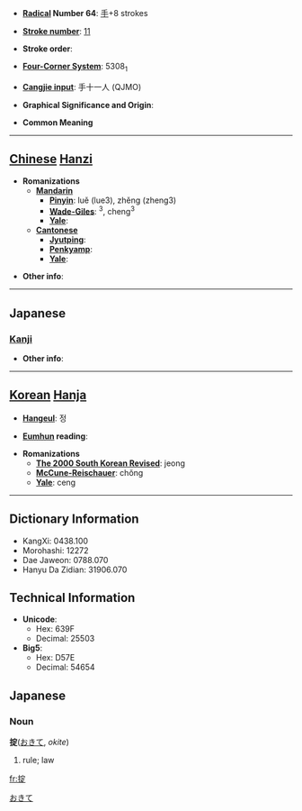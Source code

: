 * '''[[Wiktionary:Chinese radical index| Radical]] Number 64''': [[Wiktionary:Chinese radical index 手|手]]+8 strokes

* '''[[Wiktionary:Chinese total strokes index|Stroke number]]''': [[Wiktionary:Chinese total strokes index 11|11]]

* '''Stroke order''': 

* '''[[Wiktionary:Chinese four corner index|Four-Corner System]]''': 5308<sub>1</sub>

* '''[[Wiktionary:Chinese Cangjie index|Cangjie input]]''': 手十一人 (QJMO)

* '''Graphical Significance and Origin''': 

* '''Common Meaning'''

----

== [[Chinese]] [[Hanzi]] ==

* '''Romanizations'''
** '''[[Mandarin]]'''
*** '''[[Pinyin]]''': luě (lue3), zhěng (zheng3)
*** '''[[Wade-Giles]]''': <sup>3</sup>, cheng<sup>3</sup>
*** '''[[Yale]]''': 
** '''[[Cantonese]]'''
*** '''[[Jyutping]]''':
*** '''[[Penkyamp]]''': 
*** '''[[Yale]]''': 

* '''Other info''': 

----

==Japanese==
===[[Kanji]]===
{{kanji|on readings=[[とう]] (tō), [[てい]] (tei), [[じょう]] (jō)
|kun readings=[[おきて]] (okite)
}}

* '''Other info''':  

----

== [[Korean]] [[Hanja]] ==

* '''[[Hangeul]]''': 정

* '''[[Eumhun]] reading''': 

* '''Romanizations'''
** '''[[The 2000 South Korean Revised Romanization|The 2000 South Korean Revised]]''': jeong
** '''[[McCune-Reischauer]]''': chŏng
** '''[[Yale]]''': ceng

----

== Dictionary Information ==

* KangXi: 0438.100
* Morohashi: 12272
* Dae Jaweon: 0788.070
* Hanyu Da Zidian: 31906.070

== Technical Information ==

* '''Unicode''':
** Hex: 639F
** Decimal: 25503
* '''Big5''':
** Hex: D57E
** Decimal: 54654

==Japanese==
===Noun===
'''掟'''([[おきて]], ''okite'')
#rule; law
[[Category:Japanese nouns|おきて]]

[[fr:掟]]